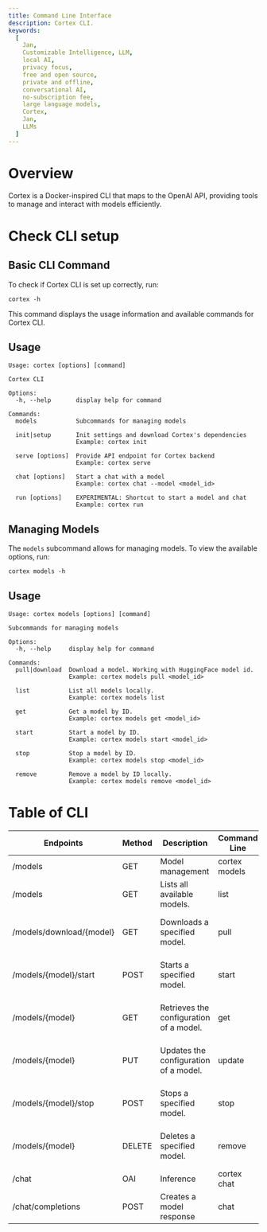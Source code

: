```yaml
---
title: Command Line Interface
description: Cortex CLI.
keywords:
  [
    Jan,
    Customizable Intelligence, LLM,
    local AI,
    privacy focus,
    free and open source,
    private and offline,
    conversational AI,
    no-subscription fee,
    large language models,
    Cortex,
    Jan,
    LLMs
  ]
---
```



# Overview

Cortex is a Docker-inspired CLI that maps to the OpenAI API, providing tools to manage and interact with models efficiently.

# Check CLI setup

## Basic CLI Command

To check if Cortex CLI is set up correctly, run:

```
cortex -h
```

This command displays the usage information and available commands for Cortex CLI.

## Usage

```
Usage: cortex [options] [command]

Cortex CLI

Options:
  -h, --help       display help for command

Commands:
  models           Subcommands for managing models

  init|setup       Init settings and download Cortex's dependencies
                   Example: cortex init
                   
  serve [options]  Provide API endpoint for Cortex backend
                   Example: cortex serve

  chat [options]   Start a chat with a model
                   Example: cortex chat --model <model_id>

  run [options]    EXPERIMENTAL: Shortcut to start a model and chat
                   Example: cortex run
```

## Managing Models

The `models` subcommand allows for managing models. To view the available options, run:

```
cortex models -h
```

## Usage

```
Usage: cortex models [options] [command]

Subcommands for managing models

Options:
  -h, --help     display help for command

Commands:
  pull|download  Download a model. Working with HuggingFace model id.
                 Example: cortex models pull <model_id>

  list           List all models locally.
                 Example: cortex models list
  
  get            Get a model by ID.
                 Example: cortex models get <model_id>

  start          Start a model by ID.
                 Example: cortex models start <model_id>

  stop           Stop a model by ID.
                 Example: cortex models stop <model_id>

  remove         Remove a model by ID locally.
                 Example: cortex models remove <model_id>
```

# Table of CLI

| Endpoints                          | Method  | Description                              | Command Line               | Example                             |
|------------------------------------|---------|------------------------------------------|----------------------------|-------------------------------------|
| /models                            | GET     | Model management                         | cortex models              |                                     |
| /models                            | GET     | Lists all available models.              | list                       | cortex models list                  |
| /models/download/{model}           | GET     | Downloads a specified model.             | pull                       | cortex models pull llama3:8b        |
| /models/{model}/start              | POST    | Starts a specified model.                | start                      | cortex models start llama3:8b       |
| /models/{model}                    | GET     | Retrieves the configuration of a model.  | get                        | cortex models get llama3:8b         |
| /models/{model}                    | PUT     | Updates the configuration of a model.    | update                     | cortex models update llama3:8b      |
| /models/{model}/stop               | POST    | Stops a specified model.                 | stop                       | cortex models stop llama3:8b        |
| /models/{model}                    | DELETE  | Deletes a specified model.               | remove                     | cortex models remove llama3:8b      |
| /chat                              | OAI     | Inference                                | cortex chat                |                                     |
| /chat/completions                  | POST    | Creates a model response                 | chat                       | cortex chat                         |
